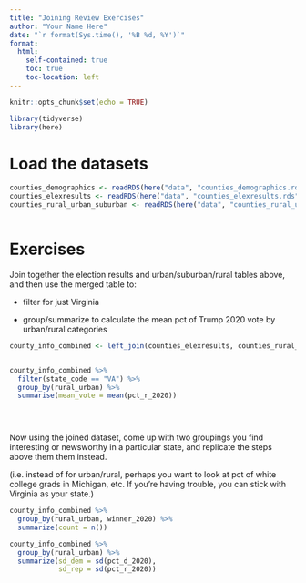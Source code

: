 ```yaml
---
title: "Joining Review Exercises"
author: "Your Name Here"
date: "`r format(Sys.time(), '%B %d, %Y')`"
format:
  html:
    self-contained: true
    toc: true
    toc-location: left
---
```


```r
knitr::opts_chunk$set(echo = TRUE)

library(tidyverse)
library(here)

```


# Load the datasets

```r

counties_demographics <- readRDS(here("data", "counties_demographics.rds"))
counties_elexresults <- readRDS(here("data", "counties_elexresults.rds"))
counties_rural_urban_suburban <- readRDS(here("data", "counties_rural_urban_suburban.rds"))



```

# Exercises

Join together the election results and urban/suburban/rural tables above, and then use the merged table to:

-   filter for just Virginia

-   group/summarize to calculate the mean pct of Trump 2020 vote by urban/rural categories

```r
county_info_combined <- left_join(counties_elexresults, counties_rural_urban_suburban)



```

```r
county_info_combined %>% 
  filter(state_code == "VA") %>% 
  group_by(rural_urban) %>% 
  summarise(mean_vote = mean(pct_r_2020))
  




```

Now using the joined dataset, come up with two groupings you find interesting or newsworthy in a particular state, and replicate the steps above them them instead.

(i.e. instead of for urban/rural, perhaps you want to look at pct of white college grads in Michigan, etc. If you're having trouble, you can stick with Virginia as your state.)

```r
county_info_combined %>% 
  group_by(rural_urban, winner_2020) %>% 
  summarize(count = n())
```


```r
county_info_combined %>% 
  group_by(rural_urban) %>% 
  summarize(sd_dem = sd(pct_d_2020),
            sd_rep = sd(pct_r_2020))
```
